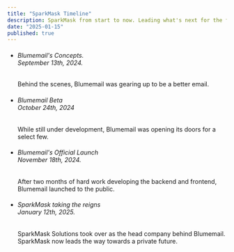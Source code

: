 ```yaml
---
title: "SparkMask Timeline"
description: SparkMask from start to now. Leading what's next for the future of privacy.
date: "2025-01-15"
published: true
---
```


<div class="w-[32rem]">
  <ul class="flex flex-col w-full">
    <li class="relative flex flex-col gap-2">
      <span class="absolute left-0 grid justify-center transition-opacity duration-200 bg-transparent">
        <span class="h-full w-0.5 bg-blue-gray-100"></span>
      </span>
      <div class="flex items-center h-3 gap-4">
        <span
          class="relative z-[2] w-max flex-shrink-0 overflow-hidden rounded-full bg-gray-900 p-1.5 text-white"></span>
        <h6
          class="block font-sans text-base antialiased font-semibold leading-none tracking-normal text-blue-gray-900">
          Blumemail's Concepts. <br/> <i>September 13th, 2024.</i>
        </h6>
      </div>
      <div class="flex gap-4 pb-8">
        <span class="flex-shrink-0 invisible h-full pointer-events-none"></span>
        <div>
          <p class="block font-sans text-sm antialiased font-normal leading-normal text-gray-600">
            Behind the scenes, Blumemail was gearing up to be a better email.
          </p>
        </div>
      </div>
    </li>
    <li class="relative flex flex-col gap-2">
      <span class="absolute left-0 grid justify-center transition-opacity duration-200 bg-transparent">
        <span class="h-full w-0.5 bg-blue-gray-100"></span>
      </span>
      <div class="flex items-center h-3 gap-4">
        <span
          class="relative z-[2] w-max flex-shrink-0 overflow-hidden rounded-full bg-gray-900 p-1.5 text-white"></span>
        <h6
          class="block font-sans text-base antialiased font-semibold leading-none tracking-normal text-blue-gray-900">
          Blumemail Beta <br/> <i>October 24th, 2024</i>
        </h6>
      </div>
      <div class="flex gap-4 pb-8">
        <span class="flex-shrink-0 invisible h-full pointer-events-none"></span>
        <div>
          <p class="block font-sans text-sm antialiased font-normal leading-normal text-gray-600">
            While still under development, Blumemail was opening its doors for a select few.
          </p>
        </div>
      </div>
    </li>
    <li class="relative flex flex-col gap-2">
      <div class="flex items-center h-3 gap-4">
        <span
          class="relative z-[2] w-max flex-shrink-0 overflow-hidden rounded-full bg-gray-900 p-1.5 text-white"></span>
        <h6
          class="block font-sans text-base antialiased font-semibold leading-none tracking-normal text-blue-gray-900">
          Blumemail's Official Launch <br/> <i>November 18th, 2024.</i>
        </h6>
      </div>
      <div class="flex gap-4">
        <span class="flex-shrink-0 invisible h-full pointer-events-none"></span>
        <div>
          <p class="block font-sans text-sm antialiased font-normal leading-normal text-gray-600">
            After two months of hard work developing the backend and frontend, Blumemail launched to the public.
          </p>
        </div>
      </div>
    </li>
    <li class="relative flex flex-col gap-2">
      <div class="flex items-center h-3 gap-4">
        <span
          class="relative z-[2] w-max flex-shrink-0 overflow-hidden rounded-full bg-gray-900 p-1.5 text-white"></span>
        <h6
          class="block font-sans text-base antialiased font-semibold leading-none tracking-normal text-blue-gray-900">
          SparkMask taking the reigns <br/> <i>January 12th, 2025.</i>
        </h6>
      </div>
      <div class="flex gap-4">
        <span class="flex-shrink-0 invisible h-full pointer-events-none"></span>
        <div>
          <p class="block font-sans text-sm antialiased font-normal leading-normal text-gray-600">
            SparkMask Solutions took over as the head company behind Blumemail. SparkMask now leads the way towards a private future.
          </p>
        </div>
      </div>
    </li>
  </ul>
</div>
